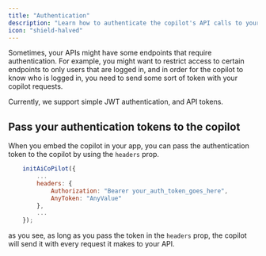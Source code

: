 ```yaml
---
title: "Authentication"
description: "Learn how to authenticate the copilot's API calls to your backend"
icon: "shield-halved"
---
```


Sometimes, your APIs might have some endpoints that require authentication. For example, you might want to restrict access to certain endpoints to only users that are logged in, and in order for the copilot to
know who is logged in, you need to send some sort of token with your copilot requests.

Currently, we support simple JWT authentication, and API tokens.

## Pass your authentication tokens to the copilot

When you embed the copilot in your app, you can pass the authentication token to the copilot by using the `headers` prop.

```javascript
    initAiCoPilot({
        ...
        headers: {
            Authorization: "Bearer your_auth_token_goes_here",
            AnyToken: "AnyValue"
        },
        ...
    });
```

as you see, as long as you pass the token in the `headers` prop, the copilot will send it with every request it makes to your API.
